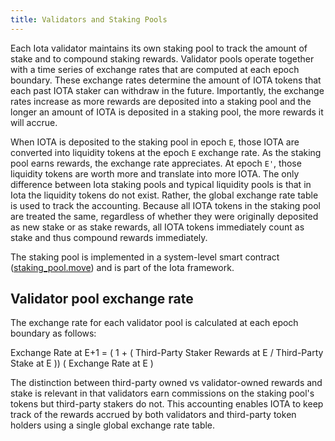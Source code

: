 ```yaml
---
title: Validators and Staking Pools
---
```



Each Iota validator maintains its own staking pool to track the amount of stake and to compound staking rewards. Validator pools operate together with a time series of exchange rates that are computed at each epoch boundary. These exchange rates determine the amount of IOTA tokens that each past IOTA staker can withdraw in the future. Importantly, the exchange rates increase as more rewards are deposited into a staking pool and the longer an amount of IOTA is deposited in a staking pool, the more rewards it will accrue.

When IOTA is deposited to the staking pool in epoch `E`, those IOTA are converted into liquidity tokens at the epoch `E` exchange rate. As the staking pool earns rewards, the exchange rate appreciates. At epoch `E'`, those liquidity tokens are worth more and translate into more IOTA.
The only difference between Iota staking pools and typical liquidity pools is that in Iota the liquidity tokens do not exist. Rather, the global exchange rate table is used to track the accounting. Because all IOTA tokens in the staking pool are treated the same, regardless of whether they were originally deposited as new stake or as stake rewards, all IOTA tokens immediately count as stake and thus compound rewards immediately.

The staking pool is implemented in a system-level smart contract ([staking_pool.move](https://github.com/iotaledger/iota/blob/develop/crates/iota-framework/packages/iota-system/sources/staking_pool.move)) and is part of the Iota framework.

## Validator pool exchange rate 

The exchange rate for each validator pool is calculated at each epoch boundary as follows:

Exchange Rate at E+1 = ( 1 + ( Third-Party Staker Rewards at E / Third-Party Stake at E )) ( Exchange Rate at E )

The distinction between third-party owned vs validator-owned rewards and stake is relevant in that validators earn commissions on the staking pool's tokens but third-party stakers do not. This accounting enables IOTA to keep track of the rewards accrued by both validators and third-party token holders using a single global exchange rate table.

<StakingPoolReqs />
